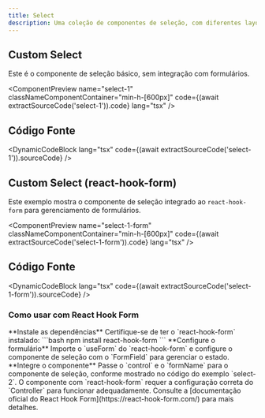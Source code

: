 ```yaml
---
title: Select
description: Uma coleção de componentes de seleção, com diferentes layouts para destacar conteúdo
---
```




## Custom Select

Este é o componente de seleção básico, sem integração com formulários.

<ComponentPreview
  name="select-1"
  classNameComponentContainer="min-h-[600px]"
  code={(await extractSourceCode('select-1')).code}
  lang="tsx"
/>

## Código Fonte

<DynamicCodeBlock
  lang="tsx"
  code={(await extractSourceCode('select-1')).sourceCode}
/>

## Custom Select (react-hook-form)

Este exemplo mostra o componente de seleção integrado ao `react-hook-form` para gerenciamento de formulários.

<ComponentPreview
  name="select-1-form"
  classNameComponentContainer="min-h-[600px]"
  code={(await extractSourceCode('select-1-form')).code}
  lang="tsx"
/>

## Código Fonte

<DynamicCodeBlock
  lang="tsx"
  code={(await extractSourceCode('select-1-form')).sourceCode}
/>

### Como usar com React Hook Form

<Steps>
  <Step>
    **Instale as dependências**
    Certifique-se de ter o `react-hook-form` instalado:
    ```bash
    npm install react-hook-form
    ```
  </Step>
  <Step>
    **Configure o formulário**
    Importe o `useForm` do `react-hook-form` e configure o componente de seleção com o `FormField` para gerenciar o estado.
  </Step>
  <Step>
    **Integre o componente**
    Passe o `control` e o `formName` para o componente de seleção, conforme mostrado no código do exemplo `select-2`.
  </Step>
</Steps>

<Callout title="Nota">
  O componente com `react-hook-form` requer a configuração correta do `Controller` para funcionar adequadamente. Consulte a [documentação oficial do React Hook Form](https://react-hook-form.com/) para mais detalhes.
</Callout>